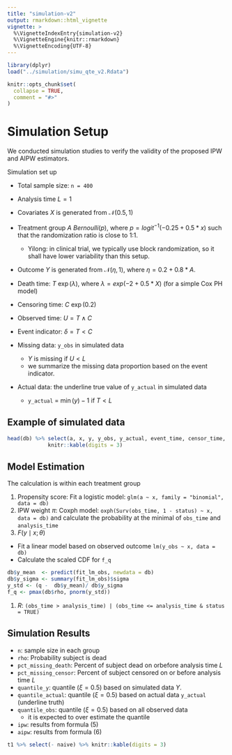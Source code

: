 ```yaml
---
title: "simulation-v2"
output: rmarkdown::html_vignette
vignette: >
  %\VignetteIndexEntry{simulation-v2}
  %\VignetteEngine{knitr::rmarkdown}
  %\VignetteEncoding{UTF-8}
---
```


```r
library(dplyr)
load("../simulation/simu_qte_v2.Rdata")
```

```r
knitr::opts_chunk$set(
  collapse = TRUE,
  comment = "#>"
)
```

# Simulation Setup 

We conducted simulation studies to verify the validity of the proposed IPW and AIPW estimators. 

Simulation set up 

- Total sample size: `n = 400`
- Analysis time $L = 1$
- Covariates $X$ is generated from $\mathcal{N}(0.5, 1)$
- Treatment group $A ~ Bernoulli(p)$, where $p=logit^{-1}(-0.25 + 0.5 * x)$ such that the randomization ratio is close to 1:1. 
  + Yilong: in clinical trial, we typically use block randomization, so it shall have lower variability than this setup. 
- Outcome $Y$ is generated from $\mathcal{N}(\eta, 1)$, where $\eta =  0.2 + 0.8 * A$.
- Death time: $T ~ \exp(\lambda)$, where $\lambda = exp(-2 + 0.5 * X)$ (for a simple Cox PH model)
- Censoring time: $C ~ \exp(0.2)$
- Observed time: $U = T \wedge C$
- Event indicator: $\delta = T < C$

- Missing data: `y_obs` in simulated data
  - $Y$ is missing if $U < L$
  - we summarize the missing data proportion based on the event indicator. 
- Actual data: the underline true value of `y_actual` in simulated data 
  - `y_actual` = $\min(y) - 1$ if $T < L$    

## Example of simulated data
```r
head(db) %>% select(a, x, y, y_obs, y_actual, event_time, censor_time, obs_time, status, analysis_time) %>% 
             knitr::kable(digits = 3)
```

## Model Estimation

The calculation is within each treatment group

1. Propensity score: Fit a logistic model: `glm(a ~ x, family = "binomial", data = db)`
1. IPW weight $\pi$: Coxph model: `oxph(Surv(obs_time, 1 - status) ~ x, data = db)` and calculate the probability at the minimal of `obs_time` and `analysis_time`
1. $F(y\mid x; \theta)$
  - Fit a linear model based on observed outcome `lm(y_obs ~ x, data = db)`
  - Calculate the scaled CDF for `f_q`
  
```r
db$y_mean  <- predict(fit_lm_obs, newdata = db)
db$y_sigma <- summary(fit_lm_obs)$sigma
y_std <- (q -  db$y_mean)/ db$y_sigma
f_q <- pmax(db$rho, pnorm(y_std))
```

1. $R$: `(obs_time > analysis_time) | (obs_time <= analysis_time & status = TRUE)`

## Simulation Results

- `n`: sample size in each group
- `rho`: Probability subject is dead
- `pct_missing_death`: Percent of subject dead on orbefore analysis time $L$
- `pct_missing_censor`: Percent of subject censored on or before analysis time $L$
- `quantile_y`: quantile ($\xi=0.5$) based on simulated data $Y$. 
- `quantile_actual`: quantile ($\xi=0.5$) based on actual data `y_actual` (underline truth)
- `quantile_obs`: quantile ($\xi=0.5$) based on all observed data
  - it is expected to over estimate the quantile 
- `ipw`: results from formula (5)
- `aipw`: results from formula (6)

```r
t1 %>% select(- naive) %>% knitr::kable(digits = 3)
```

